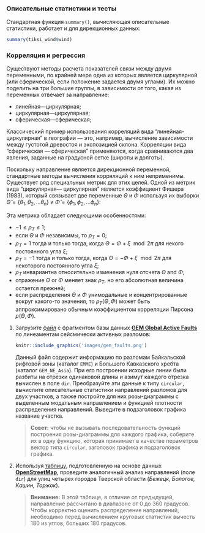 ### Описательные статистики и тесты {#circular_tests}

Стандартная функция `summary()`, вычисляющая описательные статистики, работает и для дирекционных данных:

```r
summary(tiksi_wind$wind)
```

### Корреляция и регрессия {#circular_correlation}

Существуют методы расчета показателей связи между двумя переменными, по крайней мере одна из которых является циркулярной (или сферической, если положение задается двумя углами). Их можно поделить на три большие группы, в зависимости от того, какая из переменных отвечает за направление:

-   линейная---циркулярная;
-   циркулярная---циркулярная;
-   сферическая---сферическая;

Классический пример использования корреляций вида "линейная-циркулярная" в географии --- это, например, вычисление зависимости между густотой древостоя и экспозицией склона. Корреляции вида "сферическая --- сферическая" применяются, когда сравниваются два явления, заданные на градусной сетке (широты и долготы).

Поскольку направление является дирекционной переменной, стандартные методы вычисления корряляций к ним неприменимы. Существует ряд специальных метрик для этих целей. Одной из метрик вида "циркулярная--- циркулярная" является коэффициент Фишера (1983), который связывает две переменные $\Theta$ и $\Phi$ используя их выборки $\hat{\Theta} = \{\theta_1, \theta_2,...\theta_n\}$ и $\hat{\Phi} = \{\phi_1, \phi_2,...\phi_n\}$:

```{=tex}
\begin{equation}
\hat{\rho}_T = \frac{\sum_{i \leq j} \sin(\theta_i - \theta_j) \sin(\phi_i - \phi_j)}{\sqrt{\sum_{i \leq j} \sin^2(\theta_i - \theta_j) \sum_{i \leq j} \sin(\phi_i - \phi_j)}}.
\end{equation}
```
Эта метрика обладает следующими особенностями:

-   $-1 \leq \rho_T \leq 1$;
-   если $\Theta$ и $\Phi$ независимы, то $\rho_T = 0$;
-   $\rho_T = 1$ тогда и только тогда, когда $\Theta = \Phi + \xi \mod 2\pi$ для некого постоянного угла $\xi$;
-   $\rho_T = -1$ тогда и только тогда, когда $\Theta = -\Phi + \xi \mod 2\pi$ для некоторого постоянного угла $\xi$;
-   $\rho_T$ инвариантна относительно изменения нуля отсчета $\Theta$ and $\Phi$;
-   отражение $\Theta$ or $\Phi$ меняет знак $\rho_T$, но его абсолютная величина остается прежней;
-   если распределения $\Theta$ и $\Phi$ унимодальные и концентрированные вокруг какого-то значения, то $\rho_T(\Theta, \Phi)$ может быть аппроксимировано обычным коэффициентом корреляции Пирсона $\rho(\Theta, \Phi)$.

1.  Загрузите [файл](https://github.com/tsamsonov/r-geo-course/blob/master/data/gem_faults.xlsx) с фрагментом базы данных [**GEM Global Active Faults**](https://github.com/GEMScienceTools/gem-global-active-faults) по линеаментам сейсмически активных разломов:

    ```r
    knitr::include_graphics('images/gem_faults.png')
    ```

    Данный файл содержит информацию по разломам Байкальской рифтовой зоны (каталог `EMME`) и Большого Кавказского хребта (каталог `GEM_NE_Asia`). При его построении исходные линии были разбиты на отрезки одинаковой длины и азимут каждого отрезка вычислен в поле `dir`. Преобразуйте эти данные к типу `circular`, вычислите описательные статистики направлений разломов для двух участков, а также постройте для них розы-диаграммы с выделенным модальным направлением и функцией плотности распределения направлений. Выведите в подзаголовок графика название участка.

    > **Совет:** чтобы не вызывать последовательность функций построения розы-диаграммы для каждого графика, соберите их в одну функцию, которая принимает в качестве пераметров вектор типа `circular`, заголовок графика и подзаголовок графика.

2.  Используя [таблицу](https://github.com/tsamsonov/r-geo-course/blob/master/data/tverobl_streets.xlsx), подготовленную на основе данных [**OpenStreetMap**](https://www.openstreetmap.org/#map=3/69.62/-74.90), проведите аналогичный анализ направлений (поле `dir`) для улиц четырех городов Тверской области (*Бежецк, Бологое, Кашин, Торжок*).

    > **Внимание:** В этой таблице, в отличие от предыдущей, направление рассчитано в диапазоне от 0 до 360 градусов. Чтобы корректно оценить распределение направлений, необходимо перед вычислением круговых статистик вычесть 180 из углов, больших 180 градусов.
